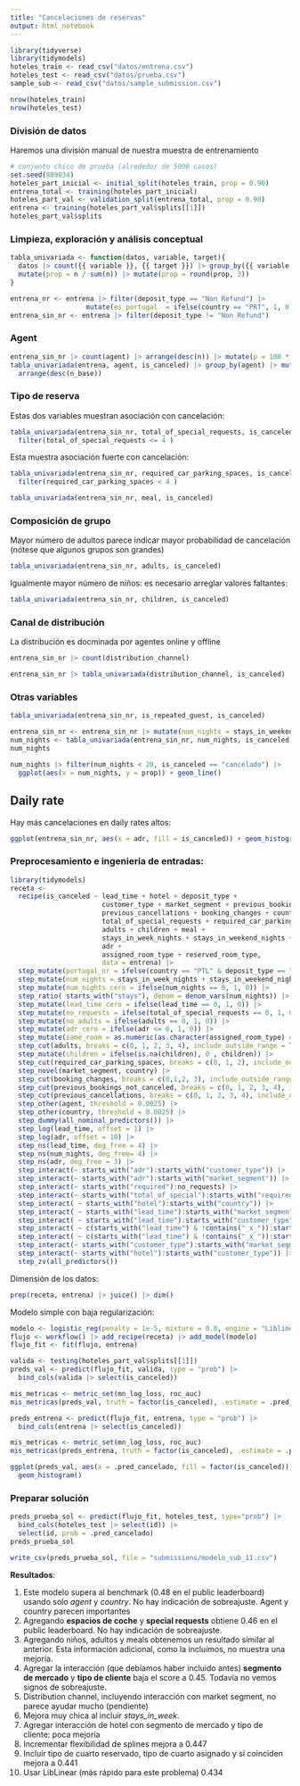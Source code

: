 ```yaml
---
title: "Cancelaciones de reservas"
output: html_notebook
---
```


```r
library(tidyverse)
library(tidymodels)
hoteles_train <- read_csv("datos/entrena.csv")
hoteles_test <- read_csv("datos/prueba.csv")
sample_sub <- read_csv("datos/sample_submission.csv")
```

```r
nrow(hoteles_train)
nrow(hoteles_test)
```


### División de datos

Haremos una división manual de nuestra muestra de entrenamiento

```r
# conjunto chico de prueba (alrededor de 5000 casos)
set.seed(889034)
hoteles_part_inicial <- initial_split(hoteles_train, prop = 0.90)
entrena_total <- training(hoteles_part_inicial)
hoteles_part_val <- validation_split(entrena_total, prop = 0.90)
entrena <- training(hoteles_part_val$splits[[1]])
hoteles_part_val$splits
```

### Limpieza, exploración y análisis conceptual





```r
tabla_univariada <- function(datos, variable, target){
  datos |> count({{ variable }}, {{ target }}) |> group_by({{ variable }}) |> 
  mutate(prop = n / sum(n)) |> mutate(prop = round(prop, 3)) 
}

```


```r
entrena_nr <- entrena |> filter(deposit_type == "Non Refund") |> 
                   mutate(es_portugal  = ifelse(country == "PRT", 1, 0))
entrena_sin_nr <- entrena |> filter(deposit_type != "Non Refund") 

```



### Agent

```r
entrena_sin_nr |> count(agent) |> arrange(desc(n)) |> mutate(p = 100 * n / sum(n))
tabla_univariada(entrena, agent, is_canceled) |> group_by(agent) |> mutate(n_base = sum(n)) |> 
  arrange(desc(n_base))
```

### Tipo de reserva

Estas dos variables muestran asociación con cancelación:

```r
tabla_univariada(entrena_sin_nr, total_of_special_requests, is_canceled) |> 
  filter(total_of_special_requests <= 4 )
```
Esta muestra asociación fuerte con cancelación:

```r
tabla_univariada(entrena_sin_nr, required_car_parking_spaces, is_canceled) |> 
  filter(required_car_parking_spaces < 4 )
```

```r
tabla_univariada(entrena_sin_nr, meal, is_canceled)
```


### Composición de grupo

Mayor número de adultos parece indicar mayor probabilidad de cancelación (nótese que algunos grupos son grandes)

```r
tabla_univariada(entrena_sin_nr, adults, is_canceled)
```
Igualmente mayor número de niños: es necesario arreglar valores faltantes:

```r
tabla_univariada(entrena_sin_nr, children, is_canceled)
```
### Canal de distribución

La distribución es docminada por agentes online y offline

```r
entrena_sin_nr |> count(distribution_channel)
```

```r
entrena_sin_nr |> tabla_univariada(distribution_channel, is_canceled)

```

### Otras variables

```r
tabla_univariada(entrena_sin_nr, is_repeated_guest, is_canceled)
```

```r
entrena_sin_nr <- entrena_sin_nr |> mutate(num_nights = stays_in_weekend_nights + stays_in_week_nights)
num_nights <- tabla_univariada(entrena_sin_nr, num_nights, is_canceled) 
num_nights
```
```r
num_nights |> filter(num_nights < 20, is_canceled == "cancelado") |> 
  ggplot(aes(x = num_nights, y = prop)) + geom_line()
```

## Daily rate

Hay más cancelaciones en daily rates altos:

```r
ggplot(entrena_sin_nr, aes(x = adr, fill = is_canceled)) + geom_histogram()
```



### Preprocesamiento e ingenieria de entradas:


```r
library(tidymodels)
receta <- 
  recipe(is_canceled ~ lead_time + hotel + deposit_type + 
                       customer_type + market_segment + previous_bookings_not_canceled +
                       previous_cancellations + booking_changes + country + agent +
                       total_of_special_requests + required_car_parking_spaces + 
                       adults + children + meal +
                       stays_in_week_nights + stays_in_weekend_nights + is_repeated_guest +
                       adr + 
                       assigned_room_type + reserved_room_type,
                       data = entrena) |> 
  step_mutate(portugal_nr = ifelse(country == "PTL" & deposit_type == "Non Refundable", 1, 0)) |> 
  step_mutate(num_nights = stays_in_week_nights + stays_in_weekend_nights + 1) |> 
  step_mutate(num_nights_cero = ifelse(num_nights == 0, 1, 0)) |> 
  step_ratio( starts_with("stays"), denom = denom_vars(num_nights)) |>  
  step_mutate(lead_time_cero = ifelse(lead_time == 0, 1, 0)) |> 
  step_mutate(no_requests = ifelse(total_of_special_requests == 0, 1, 0)) |> 
  step_mutate(no_adults = ifelse(adults == 0, 1, 0)) |> 
  step_mutate(adr_cero = ifelse(adr <= 0, 1, 0)) |> 
  step_mutate(same_room = as.numeric(as.character(assigned_room_type) == as.character(reserved_room_type))) |> 
  step_cut(adults, breaks = c(0, 1, 2, 3, 4), include_outside_range = TRUE) |> 
  step_mutate(children = ifelse(is.na(children), 0 , children)) |> 
  step_cut(required_car_parking_spaces, breaks = c(0, 1, 2), include_outside_range = TRUE) |> 
  step_novel(market_segment, country) |> 
  step_cut(booking_changes, breaks = c(0,1,2, 3), include_outside_range = TRUE) |> 
  step_cut(previous_bookings_not_canceled, breaks = c(0, 1, 2, 3, 4), include_outside_range = TRUE) |> 
  step_cut(previous_cancellations, breaks = c(0, 1, 2, 3, 4), include_outside_range =  TRUE) |> 
  step_other(agent, threshold = 0.0025) |> 
  step_other(country, threshold = 0.0025) |> 
  step_dummy(all_nominal_predictors()) |> 
  step_log(lead_time, offset = 1) |> 
  step_log(adr, offset = 10) |> 
  step_ns(lead_time, deg_free = 4) |> 
  step_ns(num_nights, deg_free= 4) |>
  step_ns(adr, deg_free = 3) |> 
  step_interact(~ starts_with("adr"):starts_with("customer_type")) |> 
  step_interact(~ starts_with("adr"):starts_with("market_segment")) |> 
  step_interact(~ starts_with("required"):no_requests) |> 
  step_interact(~ starts_with("total_of_special"):starts_with("required")) |>
  step_interact( ~ starts_with("hotel"):starts_with("country")) |> 
  step_interact( ~ starts_with("lead_time"):starts_with("market_segment")) |>
  step_interact( ~ starts_with("lead_time"):starts_with("customer_type")) |>
  step_interact( ~ c(starts_with("lead_time") & !contains("_x_")):starts_with("country")) |>
  step_interact( ~ c(starts_with("lead_time") & !contains("_x_")):starts_with("hotel")) |>
  step_interact(~ starts_with("customer_type"):starts_with("market_segment")) |> 
  step_interact(~ starts_with("hotel"):starts_with("customer_type")) |> 
  step_zv(all_predictors())
```

Dimensión de los datos:

```r
prep(receta, entrena) |> juice() |> dim()
```


Modelo simple con baja regularización:

```r
modelo <- logistic_reg(penalty = 1e-5, mixture = 0.0, engine = "LiblineaR") 
flujo <- workflow() |> add_recipe(receta) |> add_model(modelo)
flujo_fit <- fit(flujo, entrena)
```

```r
valida <- testing(hoteles_part_val$splits[[1]])
preds_val <- predict(flujo_fit, valida, type = "prob") |> 
  bind_cols(valida |> select(is_canceled))
```


```r
mis_metricas <- metric_set(mn_log_loss, roc_auc)
mis_metricas(preds_val, truth = factor(is_canceled), .estimate = .pred_cancelado, event_level = "first")
```
```r
preds_entrena <- predict(flujo_fit, entrena, type = "prob") |> 
  bind_cols(entrena |> select(is_canceled))
```


```r
mis_metricas <- metric_set(mn_log_loss, roc_auc)
mis_metricas(preds_entrena, truth = factor(is_canceled), .estimate = .pred_cancelado, event_level = "first")
```
```r
ggplot(preds_val, aes(x = .pred_cancelado, fill = factor(is_canceled))) + 
  geom_histogram()
```


### Preparar solución

```r
preds_prueba_sol <- predict(flujo_fit, hoteles_test, type="prob") |> 
  bind_cols(hoteles_test |> select(id)) |> 
  select(id, prob = .pred_cancelado)
preds_prueba_sol
```

```r
write_csv(preds_prueba_sol, file = "submissions/modelo_sub_11.csv")
```

**Resultados**:

1. Este modelo supera al benchmark (0.48 en el public leaderboard) usando solo *agent* y *country*. No hay indicación
de sobreajuste. Agent y country parecen importantes
2. Agregando **espacios de coche** y **special requests** obtiene  0.46 en el public leaderboard. No hay indicación de sobreajuste.
3. Agregando niños, adultos y meals obtenemos un resultado similar al anterior. Esta información adicional, como
la incluimos, no muestra una mejoría.
4. Agregar la interacción (que debíamos haber incluido antes) **segmento de mercado** y **tipo de cliente** baja el score a 0.45.
Todavía no vemos signos de sobreajuste.
5. Distribution channel, incluyendo interacción con market segment, no parece ayudar mucho (pendiente)
6. Mejora muy chica al incluir *stays_in_week*.
7. Agregar interacción de hotel con segmento de mercado y tipo de cliente: poca mejoría
8. Incrementar flexibilidad de splines mejora a 0.447
9. Incluir tipo de cuarto reservado, tipo de cuarto asignado y si coinciden mejora a 0.441
10. Usar LibLinear (más rápido para este problema) 0.434


